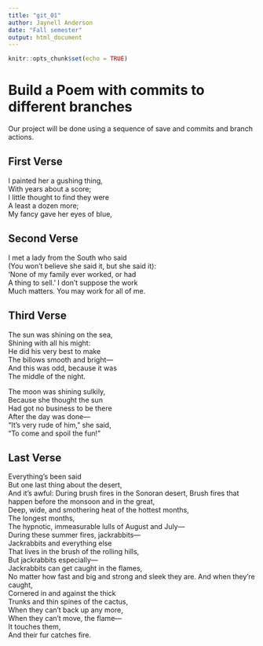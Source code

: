 ---
title: "git_01"
author: Jaynell Anderson
date: "Fall semester"
output: html_document
---

```{r setup, include=FALSE}
knitr::opts_chunk$set(echo = TRUE)
```
# Build a Poem with commits to different branches
Our project will be done using a sequence of save and commits and branch actions.
<!-- Do not modify or change any text in "!--" bracketed areas such as this --- these are instructions to
you, if you change any of this the git program will notice it and compromise your git merging strategy !-->

## First Verse 
<!--Put the first five lines of a poem by Lewis Carrol in this section!-->

I painted her a gushing thing,  
With years about a score;  
I little thought to find they were  
A least a dozen more;  
My fancy gave her eyes of blue,  

## Second Verse
<!--Put the first five lines of a poem by Robert Frost here!-->


I met a lady from the South who said  
(You won't believe she said it, but she said it):  
'None of my family ever worked, or had  
A thing to sell.' I don't suppose the work  
Much matters. You may work for all of me.   

## Third Verse
<!--Put the first two verses of The Walrus and the Carpenter here!-->


The sun was shining on the sea,  
   Shining with all his might:  
He did his very best to make  
   The billows smooth and bright—  
And this was odd, because it was  
   The middle of the night.  

The moon was shining sulkily,  
   Because she thought the sun  
Had got no business to be there  
   After the day was done—  
"It's very rude of him," she said,  
   "To come and spoil the fun!"  

## Last Verse
<!--Put a short poem of your choice 8-20 lines,here!-->

Everything’s been said  
But one last thing about the desert,  
And it’s awful: During brush fires in the Sonoran desert, 
Brush fires that happen before the monsoon and in the   great,  
Deep, wide, and smothering heat of the hottest months,  
The longest months,  
The hypnotic, immeasurable lulls of August and July—  
During these summer fires, jackrabbits—  
Jackrabbits and everything else  
That lives in the brush of the rolling hills,  
But jackrabbits especially—  
Jackrabbits can get caught in the flames,  
No matter how fast and big and strong and sleek they are. 
And when they’re caught,  
Cornered in and against the thick  
Trunks and thin spines of the cactus,  
When they can’t back up any more,  
When they can’t move, the flame—  
It touches them,  
And their fur catches fire.  